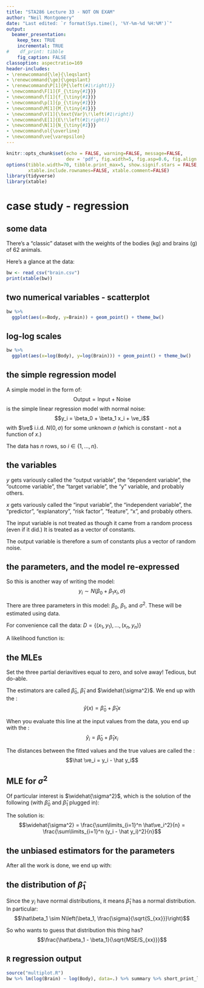 ```yaml
---
title: "STA286 Lecture 33 - NOT ON EXAM"
author: "Neil Montgomery"
date: "Last edited: `r format(Sys.time(), '%Y-%m-%d %H:%M')`"
output: 
  beamer_presentation:
    keep_tex: TRUE
    incremental: TRUE
#    df_print: tibble
    fig_caption: FALSE
classoption: aspectratio=169
header-includes:
- \renewcommand{\le}{\leqslant}
- \renewcommand{\ge}{\geqslant}
- \renewcommand\P[1]{P{\left(#1\right)}}
- \newcommand\F[1]{F_{\tiny{#1}}}
- \newcommand\f[1]{f_{\tiny{#1}}}
- \newcommand\p[1]{p_{\tiny{#1}}}
- \newcommand\M[1]{M_{\tiny{#1}}}
- \newcommand\V[1]{\text{Var}\!\left(#1\right)}
- \newcommand\E[1]{E\!\left(#1\right)}
- \newcommand\N[1]{N_{\tiny{#1}}}
- \newcommand\ol{\overline}
- \newcommand\ve{\varepsilon}
---
```


```r
knitr::opts_chunk$set(echo = FALSE, warning=FALSE, message=FALSE,
                      dev = 'pdf', fig.width=5, fig.asp=0.6, fig.align = 'center')
options(tibble.width=70, tibble.print_max=5, show.signif.stars = FALSE,
        xtable.include.rownames=FALSE, xtable.comment=FALSE)
library(tidyverse)
library(xtable)
```

# case study - regression

## some data

There's a "classic" dataset with the weights of the bodies (kg) and brains (g) of 62 animals. 

Here's a glance at the data:

```r
bw <- read_csv("brain.csv")
print(xtable(bw))
```

## two numerical variables - scatterplot

```r
bw %>% 
  ggplot(aes(x=Body, y=Brain)) + geom_point() + theme_bw()
```

## log-log scales

```r
bw %>% 
  ggplot(aes(x=log(Body), y=log(Brain))) + geom_point() + theme_bw()
```

## the simple regression model

A simple model in the form of:
$$\text{Output} = \text{Input} + \text{Noise}$$
is the simple linear regression model with normal noise:
$$y_i = \beta_0 + \beta_1 x_i + \ve_i$$
with $\ve$ i.i.d. $N(0,\sigma)$ for some unknown $\sigma$ (which is constant - not a function of $x$.)

The data has $n$ rows, so $i \in \{1,\ldots,n\}$.

## the variables

\pause $y$ gets variously called the "output variable", the "dependent variable", the "outcome variable", the "target variable", the "y" variable, and probably others.

\pause $x$ gets variously called the "input variable", the "independent variable", the "predictor", "explanatory", "risk factor", "feature", "x", and probably others.

\pause  The input variable is not treated as though it came from a random process (even if it did.) It is treated as a vector of constants.

The output variable is therefore a sum of constants plus a vector of random noise.

## the parameters, and the model re-expressed

So this is another way of writing the model:
$$y_i \sim N(\beta_0 + \beta_1 x_i, \sigma)$$

There are three parameters in this model: $\beta_0$, $\beta_1$, and $\sigma^2$. These will be estimated using data.

\pause For convenience call the data: $D = \{(x_1,y_1),\ldots,(x_n,y_n)\}$

\pause A likelihood function is:
\begin{align*}
L(\beta_0,\beta_1,\sigma^2; D) &= \prod\limits_{i=1}^n f(y_i, x_i, \beta_0,\beta_1,\sigma^2)\\
&= (2\pi\sigma^2)^{-n/2}\exp\left(-\sum\limits_{i=1}^n \frac{1}{2\sigma^2}\left(y_i - (\beta_0 + \beta_1 x_i)\right)^2\right)\\
\ell(\beta_0,\beta_1,\sigma^2) &= -\frac{n}{2}\log(2\pi) - \frac{n}{2}\log(\sigma^2) - \frac{1}{2\sigma^2} \sum\limits_{i=1}^n \left(y_i - (\beta_0 + \beta_1 x_i)\right)^2
\end{align*}

## the MLEs

Set the three partial deriavitives equal to zero, and solve away! Tedious, but do-able.

The estimators are called $\hat\beta_0$, $\hat\beta_1$ and $\widehat{\sigma^2}$. We end up with the \textit{fitted regression line}:
$$\hat y(x) = \hat\beta_0 + \hat\beta_1x$$

\pause When you evaluate this line at the input values from the data, you end up with the \textit{fitted values}:
$$\hat y_i = \hat\beta_0 + \hat\beta_1 x_i$$

\pause The distances between the fitted values and the true values are called the \textit{residuals}:
$$\hat \ve_i = y_i - \hat y_i$$

## MLE for $\sigma^2$

\pause Of particular interest is $\widehat{\sigma^2}$, which is the solution of the following (with $\hat\beta_0$ and $\hat\beta_1$ plugged in):
\begin{align*}
0 &= \frac{\partial \ell}{\partial \sigma^2}\\
 &= -\frac{n}{2\sigma^2} + \frac{1}{2(\sigma^2)^2} \sum\limits_{i=1}^n \left(y_i - (\hat\beta_0 + \hat\beta_1 x_i)\right)^2\\
 &= -\frac{n}{2\sigma^2} + \frac{1}{2(\sigma^2)^2} \sum\limits_{i=1}^n \hat\ve_i^2
\end{align*}

\pause The solution is:
$$\widehat{\sigma^2} = \frac{\sum\limits_{i=1}^n \hat\ve_i^2}{n} = \frac{\sum\limits_{i=1}^n (y_i - \hat y_i)^2}{n}$$

## the unbiased estimators for the parameters

After all the work is done, we end up with:

\begin{align*}
\hat\beta_0 &= \ol{y} - \hat\beta_1\ol{x}\\
\hat\beta_1 &= \frac{\sum\limits_{i=1}^n (y_i-\ol{y})(x_i - \ol{x})}{\sum\limits_{i=1}^n (x_i - \ol{x})^2} \onslide<2->{= \frac{S_{xy}}{S_{xx}} =\sum\limits_{i=1}^n c_i(y_i - \ol{y})}\\
MSE &= \widehat{\sigma^2}\frac{n}{n-2} = \frac{\sum\limits_{i=1}^n (y_i - \hat y_i)^2}{n-2}
\end{align*}

## the distribution of $\hat\beta_1$

Since the $y_i$ have normal distributions, it means $\hat\beta_1$ has a normal distribution. In particular:
$$\hat\beta_1 \sim N\left(\beta_1, \frac{\sigma}{\sqrt{S_{xx}}}\right)$$

So who wants to guess that distribution this thing has?
$$\frac{\hat\beta_1 - \beta_1}{\sqrt{MSE/S_{xx}}}$$

## `R` regression output

```r
source("multiplot.R")
bw %>% lm(log(Brain) ~ log(Body), data=.) %>% summary %>% short_print_lm
```


